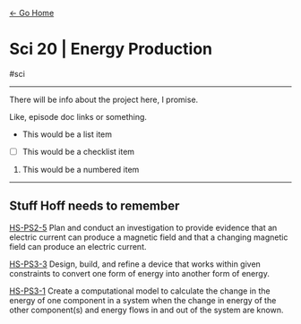 [← Go Home](/)

# Sci 20 | Energy Production

#sci

---

There will be info about the project here, I promise.

Like, episode doc links or something.

- This would be a list item
- [ ] This would be a checklist item
1. This would be a numbered item

---

Stuff Hoff needs to remember
---

[HS-PS2-5](https://www.nextgenscience.org/sites/default/files/HS-PS2-5_Evidence%20Statements%20Jan%202015.pdf) Plan and conduct an investigation to provide evidence that an electric current can produce a magnetic field and that a changing magnetic field can produce an electric current.

[HS-PS3-3](https://www.nextgenscience.org/sites/default/files/evidence_statement/black_white/HS-PS3-3%20Evidence%20Statements%20June%202015%20asterisks.pdf) Design, build, and refine a device that works within given constraints to convert one form of energy into another form of energy.

[HS-PS3-1](https://www.nextgenscience.org/sites/default/files/evidence_statement/black_white/HS-PS3-1%20Evidence%20Statements%20June%202015%20asterisks.pdf) Create a computational model to calculate the change in the energy of one component in a system when the change in energy of the other component(s) and energy flows in and out of the system are known.